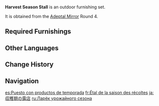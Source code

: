 {{Furnishing Infobox
|id             = 350019
|image          = Furnishing Set Harvest Season Stall Display.png
|category       = Outdoor Set
|subcategory    = Set
|quality        = 4
|adeptal_energy = 180
|load           = 260
|description    = Every time the harvest season arrives, the people of the town will set stalls up to sell all manner of wares. Such things contain not only the harvested fruits, vegetables, and wheat, but also secondhand goods of good quality and hay rolls.
|blueprint      = Adeptal Mirror
|adeptal mirror = 4
}}
'''Harvest Season Stall''' is an outdoor furnishing set.

It is obtained from the [[Adeptal Mirror]] Round 4.

==Required Furnishings==
{{Recipe
|type = Furnishing Set
|Bustling Sundry Stand = 1
|Heavy Hay Bale = 2
|Simple Cargo Cart = 2
|sort = Bustling Sundry Stand;Heavy Hay Bale;Simple Cargo Cart
|yield = 0
}}

==Other Languages==
{{Other Languages
|en      = Harvest Season Stall
|zhs     = 收获时节的小镇摊位
|zhs_rm  = Shōuhuò Shíjié de Xiǎozhèn Tānwèi
|zht     = 收穫時節的小鎮攤位
|zht_rm  = Shōuhuò Shíjié de Xiǎozhèn Tānwèi
|zh_tl   = Harvest Season Town Stall
|ja      = 収穫期の露店
|ja_rm   = Shuukakuki no Roten
|ja_tl   = Harvest Season Stall
|ko      = 추수철의 마을 노점
|ko_rm   = Chusujeol-ui Maeul Nojeom
|ko_tl   = Harvest Season Town Street Stall
|es      = Puesto con productos de temporada
|es_tl   = Stall With Seasonal Products
|fr      = Étal de la saison des récoltes
|fr_tl   = Harvest Season Stall
|ru      = Ларёк урожайного сезона
|ru_tl   = Harvest Season Stall
|th      = แผงขายของในเมืองเล็ก ๆ ในช่วงเวลาเก็บเกี่ยว
|th_rm   = 
|th_tl   = 
|vi      = Sạp Nhỏ Vào Lúc Thu Hoạch
|vi_tl   = Small Stall During Harvest
|de      = Erntesaison-Stall
|de_tl   = Harvest Season Stall
|id      = Kios Musim Panen
|id_tl   = Harvest Season Kiosk
|pt      = Tenda da Estação da Colheita
|pt_tl   = 
|tr      = Hasat Mevsimi Tezgahı
|tr_tl   = 
|it      = Bancarella dei prodotti di stagione
|it_tl   = 
}}

==Change History==
{{Change History|1.5}}

==Navigation==
{{Furnishing Navbox/Sets|type=regular}}

[[es:Puesto con productos de temporada]]
[[fr:Étal de la saison des récoltes]]
[[ja:収穫期の露店]]
[[ru:Ларёк урожайного сезона]]